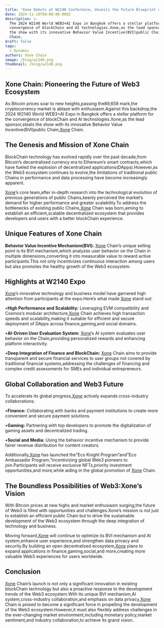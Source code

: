 ```yaml
---
title: 'Xone Debuts at W2140 Conference, Unveils the Future Blueprint of Xone Chain'
date: 2024-11-18T00:00:00.000Z
description: >-
  The 2024 W2140 World WEB3+AI Expo in Bangkok offers a stellar platform for the
  convergence of blockChain and AI technologies.Xone,as the lead sponsor,steals
  the show with its innovative Behavior Value Incentive(BVI)public Chain,Xone
  Chain.
draft: false
tags:
  - Dynamic
authors: Xone Chain
image: /blog/w2140.png
thumbnail: /blog/w2140.png
---
```


## Xone Chain: Pioneering the Future of Web3 Ecosystem

As Bitcoin prices soar to new heights,passing the89,658 mark,the cryptocurrency market is ablaze with enthusiasm.Against this backdrop,the 2024 W2140 World WEB3+AI Expo in Bangkok offers a stellar platform for the convergence of blockChain and AI technologies.Xone,as the lead sponsor,steals the show with its innovative Behavior Value Incentive(BVI)public Chain,[Xone](https://xone.org/) Chain.

## The Genesis and Mission of Xone Chain

BlockChain technology has evolved rapidly over the past decade,from Bitcoin’s decentralized currency era to Ethereum’s smart contracts,which have fueled the explosion of decentralized applications(DApps).However,as the Web3 ecosystem continues to evolve,the limitations of traditional public Chains in performance and data processing have become increasingly apparent.

[Xone](https://xone.org/)’s core team,after in-depth research into the technological evolution of previous generations of public Chains,keenly perceived the market’s demand for higher performance and greater scalability.To address the bottlenecks of existing public Chains,[Xone](https://xone.org/) Chain was born,aiming to establish an efficient,scalable decentralized ecosystem that provides developers and users with a better blockChain experience.

## Unique Features of Xone Chain

**Behavior Value Incentive Mechanism(BVI):** [Xone](https://xone.org/) Chain’s unique selling point is its BVI mechanism,which analyzes user behavior on the Chain in multiple dimensions,converting it into measurable value to reward active participants.This not only incentivizes continuous interaction among users but also promotes the healthy growth of the Web3 ecosystem.

## Highlights at W2140 Expo

[Xone](https://xone.org/)’s innovative technology and business model have garnered high attention from participants at the expo.Here’s what made [Xone](https://xone.org/) stand out:

•**High Performance and Scalability:** Leveraging EVM compatibility and Cosmos’s modular architecture,[Xone](https://xone.org/) Chain achieves high transaction speeds and scalability,making it suitable for efficient and secure deployment of DApps across finance,gaming,and social domains.

•**AI-Driven User Evaluation System:** [Xone](https://xone.org/)’s AI system evaluates user behavior on the Chain,providing personalized rewards and enhancing platform interactivity.

•**Deep Integration of Finance and BlockChain:** [Xone](https://xone.org/) Chain aims to provide transparent and secure financial services to user groups not covered by traditional financial systems,addressing the challenges of financing and complex credit assessments for SMEs and individual entrepreneurs.

## Global Collaboration and Web3 Future

To accelerate its global progress,[Xone](https://xone.org/) actively expands cross-industry collaborations:

•**Finance:** Collaborating with banks and payment institutions to create more convenient and secure payment solutions.

•**Gaming:** Partnering with top developers to promote the digitalization of gaming assets and decentralized trading.

•**Social and Media:** Using the behavior incentive mechanism to provide fairer revenue distribution for content creators.

Additionally,[Xone](https://xone.org/) has launched the”Eco Knight Program”and”Eco Ambassador Program,”incentivizing global Web3 pioneers to join.Participants will receive exclusive NFTs,priority investment opportunities,and more,while aiding in the global promotion of [Xone](https://xone.org/) Chain.

## The Boundless Possibilities of Web3:Xone’s Vision

With Bitcoin prices at new highs and market enthusiasm surging,the future of Web3 is filled with opportunities and challenges.Xone’s mission is not just to establish an efficient public Chain but to drive the sustainable development of the Web3 ecosystem through the deep integration of technology and business.

Moving forward,[Xone](https://xone.org/) will continue to optimize its BVI mechanism and AI system,enhance user experience,and strengthen data privacy and security.By building an open decentralized ecosystem,[Xone](https://xone.org/) plans to expand applications in finance,gaming,social,and more,creating more valuable Web3 experiences for users worldwide.

## Conclusion

[Xone](https://xone.org/) Chain’s launch is not only a significant innovation in existing blockChain technology but also a proactive response to the development trends of the Web3 ecosystem.With its unique BVI mechanism,AI system,cross-industry collaboration,and emphasis on data privacy,[Xone](https://xone.org/) Chain is poised to become a significant force in propelling the development of the Web3 ecosystem.However,it must also flexibly address challenges in the ever-changing market environment,including monetary policy,market sentiment,and industry collaboration,to achieve its grand vision.

